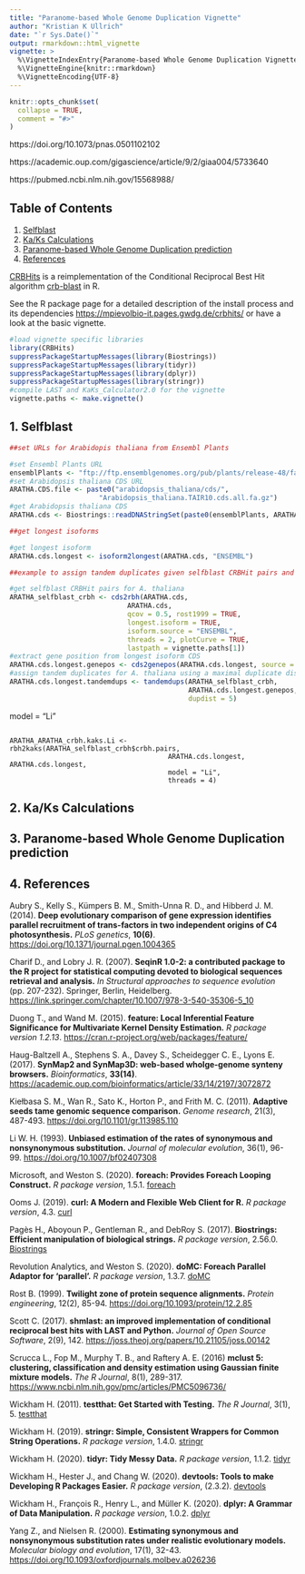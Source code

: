 ```yaml
---
title: "Paranome-based Whole Genome Duplication Vignette"
author: "Kristian K Ullrich"
date: "`r Sys.Date()`"
output: rmarkdown::html_vignette
vignette: >
  %\VignetteIndexEntry{Paranome-based Whole Genome Duplication Vignette}
  %\VignetteEngine{knitr::rmarkdown}
  %\VignetteEncoding{UTF-8}
---
```


```r
knitr::opts_chunk$set(
  collapse = TRUE,
  comment = "#>"
)
```

https://doi.org/10.1073/pnas.0501102102

https://academic.oup.com/gigascience/article/9/2/giaa004/5733640

https://pubmed.ncbi.nlm.nih.gov/15568988/

## Table of Contents

1. [Selfblast](#selfblast)
2. [Ka/Ks Calculations](#KaKs)
3. [Paranome-based Whole Genome Duplication prediction](#paranomeWGD)
4. [References](#references)

[CRBHits](https://gitlab.gwdg.de/mpievolbio-it/crbhits) is a reimplementation of the Conditional Reciprocal Best Hit algorithm [crb-blast](https://github.com/cboursnell/crb-blast) in R.

See the R package page for a detailed description of the install process and its dependencies [https://mpievolbio-it.pages.gwdg.de/crbhits/](https://mpievolbio-it.pages.gwdg.de/crbhits/) or have a look at the basic vignette.

```r
#load vignette specific libraries
library(CRBHits)
suppressPackageStartupMessages(library(Biostrings))
suppressPackageStartupMessages(library(tidyr))
suppressPackageStartupMessages(library(dplyr))
suppressPackageStartupMessages(library(stringr))
#compile LAST and KaKs_Calculator2.0 for the vignette
vignette.paths <- make.vignette()
```

## 1. [Selfblast]{#selfblast}


```r
##set URLs for Arabidopis thaliana from Ensembl Plants

#set Ensembl Plants URL
ensemblPlants <- "ftp://ftp.ensemblgenomes.org/pub/plants/release-48/fasta/"
#set Arabidopsis thaliana CDS URL
ARATHA.CDS.file <- paste0("arabidopsis_thaliana/cds/",
                      "Arabidopsis_thaliana.TAIR10.cds.all.fa.gz")
#get Arabidopsis thaliana CDS
ARATHA.cds <- Biostrings::readDNAStringSet(paste0(ensemblPlants, ARATHA.CDS.file))
```

```r
##get longest isoforms

#get longest isoform
ARATHA.cds.longest <- isoform2longest(ARATHA.cds, "ENSEMBL")
```

```r
##example to assign tandem duplicates given selfblast CRBHit pairs and gene position

#get selfblast CRBHit pairs for A. thaliana
ARATHA_selfblast_crbh <- cds2rbh(ARATHA.cds,
                             ARATHA.cds,
                             qcov = 0.5, rost1999 = TRUE,
                             longest.isoform = TRUE,
                             isoform.source = "ENSEMBL",
                             threads = 2, plotCurve = TRUE,
                             lastpath = vignette.paths[1])
#extract gene position from longest isoform CDS
ARATHA.cds.longest.genepos <- cds2genepos(ARATHA.cds.longest, source = "ENSEMBL")
#assign tandem duplicates for A. thaliana using a maximal duplicate distance of 5
ARATHA.cds.longest.tandemdups <- tandemdups(ARATHA_selfblast_crbh,
                                            ARATHA.cds.longest.genepos,
                                            dupdist = 5)
```

model = "Li"

```

ARATHA_ARATHA_crbh.kaks.Li <- rbh2kaks(ARATHA_selfblast_crbh$crbh.pairs,
                                       ARATHA.cds.longest, ARATHA.cds.longest,
                                       model = "Li",
                                       threads = 4)
```

## 2. [Ka/Ks Calculations]{#KaKs}

## 3. [Paranome-based Whole Genome Duplication prediction]{#paranomeWGD}

## 4. [References]{#references}

Aubry S., Kelly S., Kümpers B. M., Smith-Unna R. D., and Hibberd J. M. (2014). **Deep evolutionary comparison of gene expression identifies parallel recruitment of trans-factors in two independent origins of C4 photosynthesis.** *PLoS genetics*, **10(6)**. [https://doi.org/10.1371/journal.pgen.1004365](https://doi.org/10.1371/journal.pgen.1004365)

Charif D., and Lobry J. R. (2007). **SeqinR 1.0-2: a contributed package to the R project for statistical computing devoted to biological sequences retrieval and analysis.** *In Structural approaches to sequence evolution* (pp. 207-232). Springer, Berlin, Heidelberg. [https://link.springer.com/chapter/10.1007/978-3-540-35306-5_10](https://link.springer.com/chapter/10.1007/978-3-540-35306-5_10)

Duong T., and Wand M. (2015). **feature: Local Inferential Feature Significance for Multivariate Kernel Density Estimation.** *R package version 1.2.13*. [https://cran.r-project.org/web/packages/feature/](https://cran.r-project.org/web/packages/feature/)

Haug-Baltzell A., Stephens S. A., Davey S., Scheidegger C. E., Lyons E. (2017). **SynMap2 and SynMap3D: web-based wholge-genome synteny browsers.** *Bioinformatics*, **33(14)**. [https://academic.oup.com/bioinformatics/article/33/14/2197/3072872](https://academic.oup.com/bioinformatics/article/33/14/2197/3072872)

Kiełbasa S. M., Wan R., Sato K., Horton P., and Frith M. C. (2011). **Adaptive seeds tame genomic sequence comparison.** *Genome research*, 21(3), 487-493. [https://doi.org/10.1101/gr.113985.110](https://doi.org/10.1101/gr.113985.110)

Li W. H. (1993). **Unbiased estimation of the rates of synonymous and nonsynonymous substitution.** *Journal of molecular evolution*, 36(1), 96-99. [https://doi.org/10.1007/bf02407308](https://doi.org/10.1007/bf02407308)

Microsoft, and Weston S. (2020). **foreach: Provides Foreach Looping Construct.** *R package version*, 1.5.1. [foreach](https://cran.r-project.org/web/packages/foreach/index.html)

Ooms J. (2019). **curl: A Modern and Flexible Web Client for R.** *R package version*, 4.3. [curl](https://cran.r-project.org/web/packages/curl/index.html)

Pagès H., Aboyoun P., Gentleman R., and DebRoy S. (2017). **Biostrings: Efficient manipulation of biological strings.** *R package version*, 2.56.0. [Biostrings](http://bioconductor.org/packages/release/bioc/html/Biostrings.html)

Revolution Analytics, and Weston S. (2020). **doMC: Foreach Parallel Adaptor for 'parallel'.** *R package version*, 1.3.7. [doMC](https://cran.r-project.org/web/packages/doMC/index.html)

Rost B. (1999). **Twilight zone of protein sequence alignments.** *Protein engineering*, 12(2), 85-94. [https://doi.org/10.1093/protein/12.2.85](https://doi.org/10.1093/protein/12.2.85)

Scott C. (2017). **shmlast: an improved implementation of conditional reciprocal best hits with LAST and Python.** *Journal of Open Source Software*, 2(9), 142. [https://joss.theoj.org/papers/10.21105/joss.00142](https://joss.theoj.org/papers/10.21105/joss.00142)

Scrucca L., Fop M., Murphy T. B., and Raftery A. E. (2016) **mclust 5: clustering, classification and density estimation using Gaussian finite mixture models.** *The R Journal*, 8(1), 289-317. [https://www.ncbi.nlm.nih.gov/pmc/articles/PMC5096736/](https://www.ncbi.nlm.nih.gov/pmc/articles/PMC5096736/)

Wickham H. (2011). **testthat: Get Started with Testing.** *The R Journal*, 3(1), 5. [testthat](https://cran.r-project.org/web/packages/testthat/index.html)

Wickham H. (2019). **stringr: Simple, Consistent Wrappers for Common String Operations.** *R package version*, 1.4.0. [stringr](https://cran.r-project.org/web/packages/stringr/index.html)

Wickham H. (2020). **tidyr: Tidy Messy Data.** *R package version*, 1.1.2. [tidyr](https://cran.r-project.org/web/packages/tidyr/index.html)

Wickham H., Hester J., and Chang W. (2020). **devtools: Tools to make Developing R Packages Easier.** *R package version*, (2.3.2). [devtools](https://cran.r-project.org/web/packages/devtools/index.html)

Wickham H., François R., Henry L., and Müller K. (2020). **dplyr: A Grammar of Data Manipulation.** *R package version*, 1.0.2. [dplyr](https://cran.r-project.org/web/packages/dplyr/index.html)

Yang Z., and Nielsen R. (2000). **Estimating synonymous and nonsynonymous substitution rates under realistic evolutionary models.** *Molecular biology and evolution*, 17(1), 32-43. [https://doi.org/10.1093/oxfordjournals.molbev.a026236](https://doi.org/10.1093/oxfordjournals.molbev.a026236)
